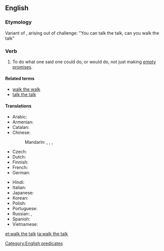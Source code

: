 ==English==

===Etymology===
Variant of {{term|walk the walk}}, arising out of challenge: "You can talk the talk, can you walk the talk"

===Verb===
{{head|en|verb|head=to [[walk]] the [[talk]]}}

# {{context|idiomatic|US|lang=en}} To do what one said one could do, or would do, not just making [[empty promises]].

====Related terms====
* [[walk the walk]]
* [[talk the talk]]

====Translations====
{{trans-top|to act in accordance with one's words}}
* Arabic: {{t|ar|التزم بوعودك|sc=Arab}}
* Armenian: {{t|hy|խոսքն ու գործը մեկ անել|sc=Armn}}
* Catalan: {{t-needed|ca}}
* Chinese:
*: Mandarin: {{t|cmn|言出必行|tr=yán chū bì xíng|sc=Hani}}, {{t+|cmn|說到做到|sc=Hani}}, {{t|cmn|说到做到|tr=shuō dào zuò dào|sc=Hani}}, {{t+|cmn|言行一致|tr=yánxíngyīzhì|sc=Hani}}
* Czech: {{t-needed|cs}}
* Dutch: {{t|nl|de daad bij het woord voegen}}
* Finnish: {{t|fi|pitää puheensa}}
* French: {{t+|fr|faut que les bottines suivent les babines}}
* German: {{t|de|seinen Worten Taten folgen lassen}}
{{trans-mid}}
* Hindi: {{t-needed|hi}}
* Italian: {{t-needed|it}}
* Japanese: {{t-needed|ja}}
* Korean: {{t-needed|ko}}
* Polish: {{t-needed|pl}}
* Portuguese: {{t|pt|[[prometer]] [[e]] [[cumprir]]}}
* Russian: {{t|ru|[[подкреплять]] [[слово|слова]] [[дело|делом]]|impf|tr=podkrepljátʹ slová délom|sc=Cyrl}}, {{t|ru|[[подкрепить]] [[слово|слова]] [[дело|делом]]|pf|tr=podkrepítʹ slová délom|sc=Cyrl}}
* Spanish: {{t|es|pasar del dicho al hecho}}
* Vietnamese: {{t-needed|vi}}
{{trans-bottom}}

[[Category:English predicates]]

[[et:walk the talk]]
[[ta:walk the talk]]